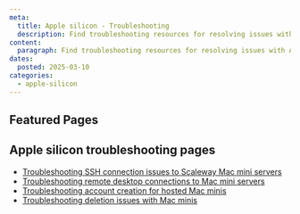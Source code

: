 ```yaml
---
meta:
  title: Apple silicon - Troubleshooting
  description: Find troubleshooting resources for resolving issues with Apple silicon.
content:
  paragraph: Find troubleshooting resources for resolving issues with Apple silicon.
dates:
  posted: 2025-03-10
categories:
  - apple-silicon
---
```


<ProductHeader
  productName="Apple silicon troubleshooting"
  productLogo="appleSilicon"
  description="Learn how to fix common issues with Apple silicon on Scaleway."
/>

## Featured Pages

<Grid>
    <DefaultCard
      title="Apple silicon FAQ"
      description="General info on Apple silicon."
      url="/faq/apple-silicon/"
      label="See more"
    />
    <DefaultCard
      title="Troubleshooting SSH connection issues to Mac mini servers
"
      description="This page helps you to resolve connection issues to your Mac mini via SSH."
      url="/apple-silicon/troubleshooting/cant-connect-using-ssh/"
      label="See more"
    />
    <DefaultCard
      title="Troubleshooting remote desktop connections to Mac mini servers"
      description="This page helps you to resolve remote desktop (VNC) connection issues to your Mac mini."
      url="/apple-silicon/troubleshooting/cant-connect-using-vnc/"
      label="See more"
    />
</Grid>
<Grid>
    <DefaultCard
      title="Troubleshooting account creation for hosted Mac minis"
      description="This page helps you to resolve Apple account creation issues from your hosted Mac muni"
      url="/apple-silicon/troubleshooting/cant-create-apple-account/"
      label="See more"
    />
    <DefaultCard
      title="Troubleshooting deletion issues with Mac minis"
      description="This page helps you to resolve issues you may encounter when you want to delete your Mac mini."
      url="/apple-silicon/troubleshooting/cant-delete-mac-mini/"
      label="See more"
    />
    <DefaultCard
      title="Bare Metal Shared Responsibility Model"
      description="Our shared responsibility model clarifies the division of duties between Scaleway and our users."
      url="/elastic-metal/reference-content/shared-responsibility-model/"
      label="See more"
    />
</Grid>

## Apple silicon troubleshooting pages

- [Troubleshooting SSH connection issues to Scaleway Mac mini servers](/apple-silicon/troubleshooting/cant-connect-using-ssh/)
- [Troubleshooting remote desktop connections to Mac mini servers](/apple-silicon/troubleshooting/cant-connect-using-vnc/)
- [Troubleshooting account creation for hosted Mac minis](/apple-silicon/troubleshooting/cant-create-apple-account/)
- [Troubleshooting deletion issues with Mac minis](/apple-silicon/troubleshooting/cant-delete-mac-mini/)
